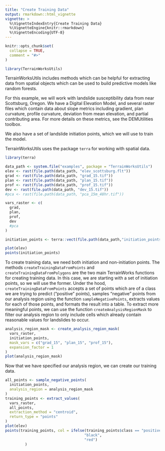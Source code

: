 ```yaml
---
title: "Create Training Data"
output: rmarkdown::html_vignette
vignette: >
  %\VignetteIndexEntry{Create Training Data}
  %\VignetteEngine{knitr::rmarkdown}
  %\VignetteEncoding{UTF-8}
---
```


```r
knitr::opts_chunk$set(
  collapse = TRUE,
  comment = "#>"
)
```

```r
library(TerrainWorksUtils)
```


TerrainWorksUtils includes methods which can be helpful for extracting data 
from spatial objects which can be used to build predictive models like 
random forests. 

For this example, we will work with landslide susceptibility data from near
Scottsburg, Oregon. We have a Digital Elevation Model, and several raster 
files which contain data about slope metrics including gradient, 
plan curvature, profile curvature, deviation from mean elevation, and 
partial contributing area. For more details on these metrics, see the 
DEMUtilities toolbox. 

We also have a set of landslide initiation points, which we will use to train 
the model. 

TerrainWorksUtils uses the package `terra` for working with spatial data. 

```r
library(terra)

data_path <- system.file("examples", package = "TerrainWorksUtils")
elev <- rast(file.path(data_path, "elev_scottsburg.flt"))
grad <- rast(file.path(data_path, "grad_15.tif"))
plan <- rast(file.path(data_path, "plan_15.tif"))
prof <- rast(file.path(data_path, "prof_15.tif"))
dev <- rast(file.path(data_path, "dev_15.tif"))
#pca <- rast(file.path(data_path, "pca_15m_48hr.tif"))

vars_raster <- c(
  grad,
  plan,
  prof,
  dev
  #pca
)

initiation_points <- terra::vect(file.path(data_path,"initiation_points.shp"))
```

```r
plot(elev)
points(initiation_points)
```

To create training data, we need both initiation and non-initiation points. 
The methods `createTrainingDataFromPoints` and `createTrainingDataFromPolygons`
are the two main TerrainWorks functions for creating training data. In this
case, we are starting with a set of initiation points, so we will use the 
former. Under the hood, `createTrainingDataFromPoints` accepts a set of points
which are of a class we are trying to predict ("positive" points), samples 
"negative" points from our analysis region using the function
`sampleNegativePoints`, extracts values for each of those points, and formats
the result into a table. To extract more meaningful points, we can use the 
function `createAnalysisRegionMask` to filter our analysis region to only 
include cells which already contain reasonable values for landslides to occur. 

```r
analysis_region_mask <- create_analysis_region_mask(
  vars_raster, 
  initiation_points, 
  mask_vars = c("grad_15", "plan_15", "prof_15"), 
  expansion_factor = 1
)
plot(analysis_region_mask)
```

Now that we have specified our analysis region, we can create our training 
data. 

```r
all_points <- sample_negative_points(
  initiation_points, 
  analysis_region = analysis_region_mask
)
training_points <- extract_values(
  vars_raster, 
  all_points, 
  extraction_method = "centroid", 
  return_type = "points"
)
plot(elev)
points(training_points, col = ifelse(training_points$class == "positive", 
                                    "black", 
                                    "red")
         )
```




